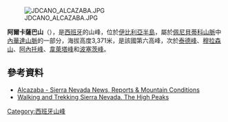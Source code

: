 [[Image:JDCANO_ALCAZABA.JPG|right]]

{{Coord|37|4|2|N|3|18|5|W|display=title}}

'''阿爾卡薩巴山'''（{{lang-es|Pico Alcazaba}}），是[[西班牙|西班牙]]的山峰，位於[[伊比利亞半島|伊比利亞半島]]，屬於[[佩尼貝蒂科山脈|佩尼貝蒂科山脈]]中[[內華達山脈_(西班牙)|內華達山脈]]的一部分，海拔高度3,371米，是該國第六高峰，次於[[泰德峰|泰德峰]]、[[穆拉森山|穆拉森山]]、[[阿內托峰|阿內托峰]]、[[韋萊塔峰|韋萊塔峰]]和[[波塞茨峰|波塞茨峰]]。

==參考資料==
*[https://web.archive.org/web/20110204114912/http://www.spanishhighs.co.uk/guidebook/category/climbs-area/alcazaba/ Alcazaba - Sierra Nevada News, Reports & Mountain Conditions]
*[http://www.spanishhighs.co.uk/walking-sierra-nevada-high-peaks.html Walking and Trekking Sierra Nevada. The High Peaks] {{Wayback|url=http://www.spanishhighs.co.uk/walking-sierra-nevada-high-peaks.html |date=20201227155959 }}

{{Spain-geo-stub}}
[[Category:西班牙山峰|Category:西班牙山峰]]